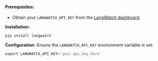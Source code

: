 #### Prerequisites:

- Obtain your `LANGWATCH_API_KEY` from the [LangWatch dashboard](https://app.langwatch.com/).

**Installation:**

```sh
pip install langwatch
```

**Configuration:**
Ensure the `LANGWATCH_API_KEY` environment variable is set:

```python
export LANGWATCH_API_KEY='your_api_key_here'
```
